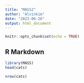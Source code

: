 ```yaml
---
title: "MASS2"
author: "Alvinkim"
date: "2023-06-26"
output: html_document
---
```


```r
knitr::opts_chunk$set(echo = TRUE)
```

## R Markdown

```r
library(MASS)
head(cats)
```
```r
nrow(cats)
```


